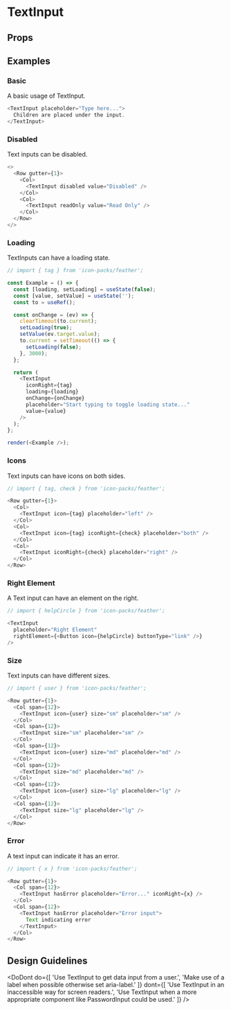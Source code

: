 
<Meta title="TextInput" />

# TextInput

<Description of="TextInput" />

## Props

<Props of="TextInput" />

## Examples

### Basic

A basic usage of TextInput.

```js live
<TextInput placeholder="Type here...">
  Children are placed under the input.
</TextInput>
```

### Disabled

Text inputs can be disabled.

```js live
<>
  <Row gutter={1}>
    <Col>
      <TextInput disabled value="Disabled" />
    </Col>
    <Col>
      <TextInput readOnly value="Read Only" />
    </Col>
  </Row>
</>
```

### Loading

TextInputs can have a loading state.

```js live withRender
// import { tag } from 'icon-packs/feather';

const Example = () => {
  const [loading, setLoading] = useState(false);
  const [value, setValue] = useState('');
  const to = useRef();

  const onChange = (ev) => {
    clearTimeout(to.current);
    setLoading(true);
    setValue(ev.target.value);
    to.current = setTimeout(() => {
      setLoading(false);
    }, 3000);
  };

  return (
    <TextInput
      iconRight={tag}
      loading={loading}
      onChange={onChange}
      placeholder="Start typing to toggle loading state..."
      value={value}
    />
  );
};

render(<Example />);
```

### Icons

Text inputs can have icons on both sides.

```js live
// import { tag, check } from 'icon-packs/feather';

<Row gutter={1}>
  <Col>
    <TextInput icon={tag} placeholder="left" />
  </Col>
  <Col>
    <TextInput icon={tag} iconRight={check} placeholder="both" />
  </Col>
  <Col>
    <TextInput iconRight={check} placeholder="right" />
  </Col>
</Row>
```

### Right Element

A Text input can have an element on the right.

```js live
// import { helpCircle } from 'icon-packs/feather';

<TextInput
  placeholder="Right Element"
  rightElement={<Button icon={helpCircle} buttonType="link" />}
/>
```

### Size

Text inputs can have different sizes.

```js live
// import { user } from 'icon-packs/feather';

<Row gutter={1}>
  <Col span={12}>
    <TextInput icon={user} size="sm" placeholder="sm" />
  </Col>
  <Col span={12}>
    <TextInput size="sm" placeholder="sm" />
  </Col>
  <Col span={12}>
    <TextInput icon={user} size="md" placeholder="md" />
  </Col>
  <Col span={12}>
    <TextInput size="md" placeholder="md" />
  </Col>
  <Col span={12}>
    <TextInput icon={user} size="lg" placeholder="lg" />
  </Col>
  <Col span={12}>
    <TextInput size="lg" placeholder="lg" />
  </Col>
</Row>
```

### Error

A text input can indicate it has an error.

```js live
// import { x } from 'icon-packs/feather';

<Row gutter={1}>
  <Col span={12}>
    <TextInput hasError placeholder="Error..." iconRight={x} />
  </Col>
  <Col span={12}>
    <TextInput hasError placeholder="Error input">
      Text indicating error
    </TextInput>
  </Col>
</Row>
```

## Design Guidelines

<DoDont
  do={[
    'Use TextInput to get data input from a user.',
    'Make use of a label when possible otherwise set aria-label.'
  ]}
  dont={[
    'Use TextInput in an inaccessible way for screen readers.',
    'Use TextInput when a more appropriate component like PasswordInput could be used.'
  ]}
/>
